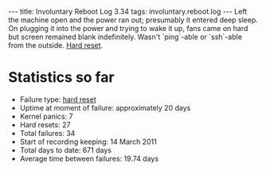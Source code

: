 ---
title: Involuntary Reboot Log 3.34
tags: involuntary.reboot.log
---
Left the machine open and the power ran out; presumably it entered deep sleep. On plugging it into the power and trying to wake it up, fans came on hard but screen remained blank indefinitely. Wasn't `ping`-able or `ssh`-able from the outside. [[Hard reset]].

= Statistics so far =

* Failure type: [[hard reset]]
* Uptime at moment of failure: approximately 20 days
* Kernel panics: 7
* Hard resets: 27
* Total failures: 34
* Start of recording keeping: 14 March 2011
* Total days to date: 671 days
* Average time between failures: 19.74 days
